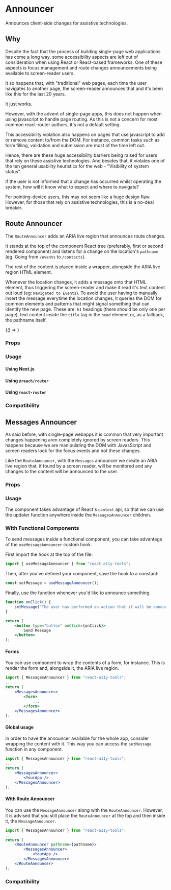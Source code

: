 
<Meta title="Feedback/Announcer" component={RouteAnnouncer} />

# Announcer

<Subtitle>Announces client-side changes for assistive technologies.</Subtitle>

## Why

Despite the fact that the process of building single-page web applications has come a long way, some accessibility aspects are left out of consideration when using React or React-based frameworks.
One of these aspects is focus management and route changes announcements being available to screen-reader users.

It so happens that, with "traditional" web pages, each time the user navigates to another page, the screen-reader announces that and it's been like this for the last 20 years.

It just works.

However, with the advent of single-page apps, this does not happen when using javascript to handle page routing. As this is not a concern for most common react-router authors, it's not a default setting.

This accessibility violation also happens on pages that use javascript to add or remove content to/from the DOM.
For instance, common tasks such as form filling, validation and submission are most of the time left out.

Hence, there are these huge accessibility barriers being raised for users that rely on these assistive technologies. And besides that, it violates one of the ten general usability heuristics for the web - "Visibility of system status".

If the user is not informed that a change has occurred whilst operating the system, how will it know what to expect and where to navigate?

For pointing-device users, this may not seem like a huge design flaw. However, for those that rely on assistive technologies, this is a no-deal breaker.

## Route Announcer

The `RouteAnnouncer` adds an ARIA live region that announces route changes.

It stands at the top of the component React tree (preferably, first or second rendered component) and listens for a change on the location's `pathname` (eg. Going from `/events` to `/contacts`).

The rest of the content is placed inside a wrapper, alongside the ARIA live region HTML element.

Whenever the location changes, it adds a message onto that HTML element, thus triggering the screen-reader and make it read it's text content out loud (eg: `Navigated to Events`).
To avoid the user having to manually insert the message everytime the location changes, it queries the DOM for common elements and patterns that might signal something that can identify the new page.
These are: `h1` headings (there should be only one per page), text content inside the `title` tag in the `head` element or, as a fallback, the pathname itself.

<Canvas>
	<Story
		name="Route Announcer"
		height="50vh"
		inline
		args={{
			pathname: "/",
		}}
	>
		{() => <DemoWithRouter />}
	</Story>
</Canvas>

### Props

<ArgsTable story="Route Announcer" />

### Usage

#### Using Next.js

#### Using `@reach/router`

#### Using `react-router`

### Compatibility

## Messages Announcer

As said before, with single-page webapps it is common that very important changes happening aren completely ignored by screen readers.
This happens because we are manipulating the DOM with JavasScript and screen readers look for the focus events and not these changes.

Like the `RouteAnnouncer`, with the `Messages` announcer we create an ARIA live region that, if found by a screen reader, will be monitored and any changes to the content will be announced to the user.

<Canvas>
	<Story name="Messages Announcer">
		<DemoMessagesAnnouncer />
	</Story>
</Canvas>

### Props

<ArgsTable story="Messages Announcer" />

### Usage

The component takes advantage of React's `context` api, so that we can use the updater function anywhere inside the `MessagesAnnouncer` children.

### With Functional Components

To send messages inside a functional component, you can take advantage of the `useMessageAnnouncer` custom hook.

First import the hook at the top of the file:

```jsx
import { useMessageAnnouncer } from "react-a11y-tools";
```

Then, after you've defined your component, save the hook to a constant:

```jsx
const setMessage = useMessageAnnouncer();
```

Finally, use the function whenever you'd like to announce something.

```jsx
function onClick() {
	setMessage("The user has performed an action that it will be announced!");
}

return (
	<button type="button" onClick={onClick}>
		Send Message
	</button>
);
```

#### Forms

You can use component to wrap the contents of a form, for instance.
This is render the form and, alongside it, the ARIA live region.

```jsx
import { MessagesAnnouncer } from "react-a11y-tools";
...
return (
	<MessagesAnnouncer>
		<form>
			...
		</form>
	</MessagesAnnouncer>
);
```

#### Global usage

In order to have the announcer available for the whole app, consider wrapping the content with it.
This way you can access the `setMessage` function in any component.

```jsx
import { MessagesAnnouncer } from "react-a11y-tools";
...
return (
	<MessagesAnnouncer>
		<YourApp />
	</MessagesAnnouncer>
);
```

#### With Route Announcer

You can use the `MessageAnnouncer` along with the `RouteAnnouncer`.
However, it is advised that you still place the `RouteAnnouncer` at the top and then inside it, the `MessageAnnouncer`.

```jsx
import { MessagesAnnouncer } from "react-a11y-tools";
...
return (
	<RouteAnnouncer pathname={pathname}>
		<MessagesAnnouncer>
			<YourApp />
		</MessagesAnnouncer>
	</RouteAnnouncer>
);
```

### Compatibility
